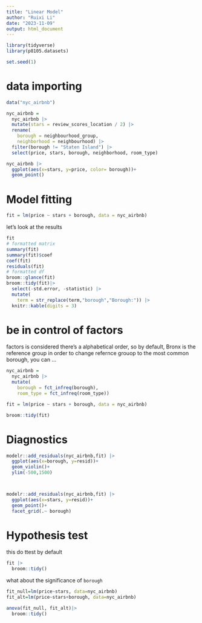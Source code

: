 ```yaml
---
title: "Linear Model"
author: "Ruixi Li"
date: "2023-11-09"
output: html_document
---
```


```r
library(tidyverse)
library(p8105.datasets)

set.seed(1)
```

# data importing

```r
data("nyc_airbnb")

nyc_airbnb = 
  nyc_airbnb |> 
  mutate(stars = review_scores_location / 2) |> 
  rename(
    borough = neighbourhood_group,
    neighborhood = neighbourhood) |> 
  filter(borough != "Staten Island") |> 
  select(price, stars, borough, neighborhood, room_type)
```

```r
nyc_airbnb |>
  ggplot(aes(x=stars, y=price, color= borough))+
  geom_point()
```


# Model fitting

```r
fit = lm(price ~ stars + borough, data = nyc_airbnb)
```

let's look at the results

```r
fit
# formatted matrix
summary(fit)
summary(fit)$coef
coef(fit)
residuals(fit)
# formatted df
broom::glance(fit)
broom::tidy(fit)|>
  select(-std.error, -statistic) |>
  mutate(
    term = str_replace(term,"borough","Borough:")) |>
  knitr::kable(digits = 3)
```

# be in control of factors

factors is considered there's a alphabetical order, so by default, Bronx is the reference group
in order to change refernce grouop to the most common borough, you can ...

```r
nyc_airbnb = 
  nyc_airbnb |> 
  mutate(
    borough = fct_infreq(borough),
    room_type = fct_infreq(room_type))

fit = lm(price ~ stars + borough, data = nyc_airbnb)

broom::tidy(fit)
```

# Diagnostics

```r
modelr::add_residuals(nyc_airbnb,fit) |>
  ggplot(aes(x=borough, y=resid))+
  geom_violin()+
  ylim(-500,1500)



modelr::add_residuals(nyc_airbnb,fit) |>
  ggplot(aes(x=stars, y=resid))+
  geom_point()+
  facet_grid(.~ borough)

```

# Hypothesis test

this do ttest by default

```r
fit |>
  broom::tidy()
```

what about the significance of `borough`

```r
fit_null=lm(price~stars, data=nyc_airbnb)
fit_alt=lm(price~stars+borough, data=nyc_airbnb)

anova(fit_null, fit_alt)|>
  broom::tidy()
```

